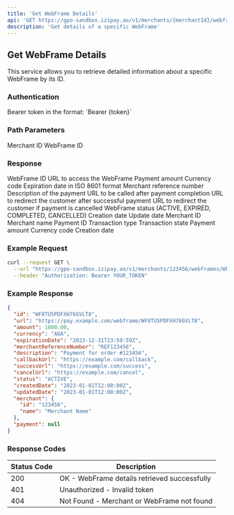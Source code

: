 ```yaml
---
title: 'Get WebFrame Details'
api: 'GET https://gpo-sandbox.izipay.ao/v1/merchants/{merchantId}/webframes/{webframeId}'
description: 'Get details of a specific WebFrame'
---
```


## Get WebFrame Details

This service allows you to retrieve detailed information about a specific WebFrame by its ID.

### Authentication

<ParamField header="Authorization" type="string" required>
  Bearer token in the format: `Bearer {token}`
</ParamField>

### Path Parameters

<ParamField path="merchantId" type="string" required>
  Merchant ID
</ParamField>

<ParamField path="webframeId" type="string" required>
  WebFrame ID
</ParamField>

### Response

<ResponseField name="id" type="string">
  WebFrame ID
</ResponseField>

<ResponseField name="url" type="string">
  URL to access the WebFrame
</ResponseField>

<ResponseField name="amount" type="number">
  Payment amount
</ResponseField>

<ResponseField name="currency" type="string">
  Currency code
</ResponseField>

<ResponseField name="expirationDate" type="string">
  Expiration date in ISO 8601 format
</ResponseField>

<ResponseField name="merchantReferenceNumber" type="string">
  Merchant reference number
</ResponseField>

<ResponseField name="description" type="string">
  Description of the payment
</ResponseField>

<ResponseField name="callbackUrl" type="string">
  URL to be called after payment completion
</ResponseField>

<ResponseField name="successUrl" type="string">
  URL to redirect the customer after successful payment
</ResponseField>

<ResponseField name="cancelUrl" type="string">
  URL to redirect the customer if payment is cancelled
</ResponseField>

<ResponseField name="status" type="string">
  WebFrame status (ACTIVE, EXPIRED, COMPLETED, CANCELLED)
</ResponseField>

<ResponseField name="createdDate" type="string">
  Creation date
</ResponseField>

<ResponseField name="updatedDate" type="string">
  Update date
</ResponseField>

<ResponseField name="merchant" type="object">
  <Expandable title="Properties">
    <ResponseField name="id" type="string">
      Merchant ID
    </ResponseField>
    <ResponseField name="name" type="string">
      Merchant name
    </ResponseField>
  </Expandable>
</ResponseField>

<ResponseField name="payment" type="object">
  <Expandable title="Properties">
    <ResponseField name="id" type="string">
      Payment ID
    </ResponseField>
    <ResponseField name="transactionType" type="string">
      Transaction type
    </ResponseField>
    <ResponseField name="transactionState" type="string">
      Transaction state
    </ResponseField>
    <ResponseField name="amount" type="number">
      Payment amount
    </ResponseField>
    <ResponseField name="currency" type="string">
      Currency code
    </ResponseField>
    <ResponseField name="createdDate" type="string">
      Creation date
    </ResponseField>
  </Expandable>
</ResponseField>

### Example Request

```bash
curl --request GET \
  --url "https://gpo-sandbox.izipay.ao/v1/merchants/123456/webframes/WF8TU5PDFXH76GVLT8" \
  --header "Authorization: Bearer YOUR_TOKEN"
```

### Example Response

```json
{
  "id": "WF8TU5PDFXH76GVLT8",
  "url": "https://pay.example.com/webframe/WF8TU5PDFXH76GVLT8",
  "amount": 1000.00,
  "currency": "AOA",
  "expirationDate": "2023-12-31T23:59:59Z",
  "merchantReferenceNumber": "REF123456",
  "description": "Payment for order #123456",
  "callbackUrl": "https://example.com/callback",
  "successUrl": "https://example.com/success",
  "cancelUrl": "https://example.com/cancel",
  "status": "ACTIVE",
  "createdDate": "2023-01-01T12:00:00Z",
  "updatedDate": "2023-01-01T12:00:00Z",
  "merchant": {
    "id": "123456",
    "name": "Merchant Name"
  },
  "payment": null
}
```

### Response Codes

| Status Code | Description |
|-------------|-------------|
| 200 | OK - WebFrame details retrieved successfully |
| 401 | Unauthorized - Invalid token |
| 404 | Not Found - Merchant or WebFrame not found | 